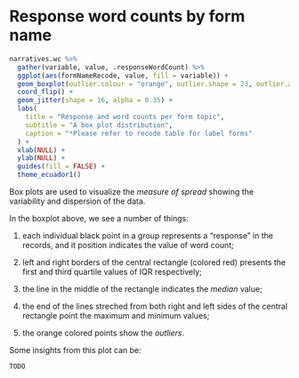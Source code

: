 
# Response word counts by form name {-}

```r
narratives.wc %>%
  gather(variable, value, .responseWordCount) %>%
  ggplot(aes(formNameRecode, value, fill = variable)) +
  geom_boxplot(outlier.colour = "orange", outlier.shape = 23, outlier.alpha = 1) +
  coord_flip() +
  geom_jitter(shape = 16, alpha = 0.35) +
  labs(
    title = "Response and word counts per form topic",
    subtitle = "A box plot distribution",
    caption = "*Please refer to recode table for label forms"
  ) +
  xlab(NULL) +
  ylab(NULL) +
  guides(fill = FALSE) +
  theme_ecuador1() 
```

Box plots are used to visualize the *measure of spread* showing the variability
and dispersion of the data.

In the boxplot above, we see a number of things:

1) each individual black point in a group represents a "response" in the
records, and it position indicates the value of word count;

2) left and right borders of the central rectangle (colored red) presents the
first and third quartile values of IQR respectively;

3) the line in the middle of the rectangle indicates the *median* value;

4) the end of the lines streched from both right and left sides of the central
rectangle point the maximum and minimum values;

5) the orange colored points show the *outliers*.

Some insights from this plot can be:

`TODO`

